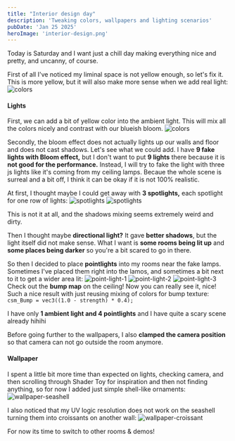 ```yaml
---
title: "Interior design day"
description: 'Tweaking colors, wallpapers and lighting scenarios'
pubDate: 'Jan 25 2025'
heroImage: 'interior-design.png'
---
```


Today is Saturday and I want just a chill day making everything nice and pretty, and uncanny, of course.

First of all I've noticed my liminal space is not yellow enough, so let's fix it.
This is more yellow, but it will also make more sense when we add real light:
![colors](/shaders-research-blog/images/preview-color-1.png)

#### Lights
First, we can add a bit of yellow color into the ambient light. This will mix all the colors nicely and contrast with our blueish bloom.
![colors](/shaders-research-blog/images/preview-color-2.png)

Secondly, the bloom effect does not actually lights up our walls and floor and does not cast shadows. Let's see what we could add. 
I have **9 fake lights with Bloom effect,** but I don't want to put **9 lights** there because it is **not good for the performance.** Instead, I will try to fake the light with three js lights like it's coming from my ceiling lamps.
Becaue the whole scene is surreal and a bit off, I think it can be okay if it is not 100% realistic.

At first, I thought maybe I could get away with **3 spotlights,** each spotlight for one row of lights:
![spotlights](/shaders-research-blog/images/spotlights-1.png)
![spotlights](/shaders-research-blog/images/spotlights.png)

This is not it at all, and the shadows mixing seems extremely weird and dirty.

Then I thought maybe **directional light?** It gave **better shadows**, but the light itself did not make sense.
What I want is **some rooms being lit up** and **some places being darker** so you're a bit scared to go in there.

So then I decided to place **pointlights** into my rooms near the fake lamps. Sometimes I've placed them right into the lamos, and sometimes a bit next to it to get a wider area lit:
![point-light-1](/shaders-research-blog/images/point-light-1.png)
![point-light-2](/shaders-research-blog/images/point-light-2.png)
![point-light-3](/shaders-research-blog/images/point-light-3.png)
Check out the **bump map** on the ceiling! Now you can really see it, nice!
Such a nice result with just  reusing mixing of colors for bump texture:
``csm_Bump = vec3((1.0 - strength) * 0.4);``

I have only **1 ambient light and 4 pointlights** and I have quite a scary scene already hihihi

Before going further to the wallpapers, I also **clamped the camera position** so that camera can not go outside the room anymore.

#### Wallpaper
I spent a little bit more time than expected on lights, checking camera, and then scrolling through Shader Toy for inspiration and then not finding anything, so for now I added just simple shell-like ornaments:
![wallpaper-seashell](/shaders-research-blog/images/wallpaper-seashell.png)

I also noticed that my UV logic resolution does not work on the seashell turning them into croissants on another wall:
![wallpaper-croissant](/shaders-research-blog/images/wallpaper-croissant.png)

For now its time to switch to other rooms & demos!